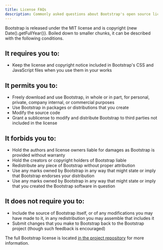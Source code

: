 ```yaml
---
title: License FAQs
description: Commonly asked questions about Bootstrap's open source license.
---
```


Bootstrap is released under the MIT license and is copyright {new Date().getFullYear()}. Boiled down to smaller chunks, it can be described with the following conditions.

## It requires you to:

- Keep the license and copyright notice included in Bootstrap's CSS and JavaScript files when you use them in your works

## It permits you to:

- Freely download and use Bootstrap, in whole or in part, for personal, private, company internal, or commercial purposes
- Use Bootstrap in packages or distributions that you create
- Modify the source code
- Grant a sublicense to modify and distribute Bootstrap to third parties not included in the license

## It forbids you to:

- Hold the authors and license owners liable for damages as Bootstrap is provided without warranty
- Hold the creators or copyright holders of Bootstrap liable
- Redistribute any piece of Bootstrap without proper attribution
- Use any marks owned by Bootstrap in any way that might state or imply that Bootstrap endorses your distribution
- Use any marks owned by Bootstrap in any way that might state or imply that you created the Bootstrap software in question

## It does not require you to:

- Include the source of Bootstrap itself, or of any modifications you may have made to it, in any redistribution you may assemble that includes it
- Submit changes that you make to Bootstrap back to the Bootstrap project (though such feedback is encouraged)

The full Bootstrap license is located [in the project repository]([[config:repo]]/blob/v[[config:current_version]]/LICENSE) for more information.
